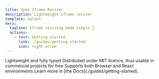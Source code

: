 ```yaml
---
title: Open Iframe Resizer
description: Lightweight iframe resizer
template: splash
hero:
  tagline: Iframe resizing made simple 🚀
  actions:
    - text: Getting started
      link: ./guides/getting-started
      icon: right-arrow
---
```




<CardGrid stagger>
	<Card title="Modern" icon="rocket">
		Lightweight and fully typed
	</Card>
    <Card title="Free to use" icon="seti:license">
        Distributed under MIT licence, thus usable in commercial projects for free
    </Card>
	<Card title="Seamless Integration" icon="seti:react">
    Supports both Browser and React environments
	</Card>
	<Card title="Documentation" icon="open-book">
		Learn more in [the Docs](./guides/getting-started).
	</Card>
</CardGrid>
